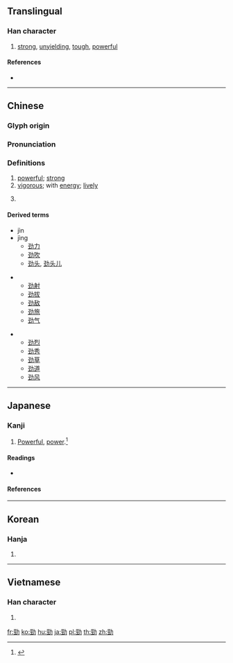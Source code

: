 {{character info/new}}
{{also|劲}}
==Translingual==

===Han character===
{{Han char|rn=19|rad=力|as=07|sn=9|four=14127|canj=MMKS|ids=⿰巠力}}

# [[strong]], [[unyielding]], [[tough]], [[powerful]]

====References====
* {{Han ref|kx=0147.250|dkj=02349|dj=0332.060|hdz=10371.040|uh=52C1|ud=21185|bh=AB6C|bd=43884}}

----

==Chinese==
{{zh-forms|s=劲}}

===Glyph origin===
{{Han etym}}

===Pronunciation===
{{zh-pron
|m=jìn,jìng,er=y
|c=ging3,ging6
|h=pfs=
|md=
|mn=kèng/twv:kēng
|w=
|mc=y
|oc=y
|cat=
}}
{{zh-attn-split}}

===Definitions===
{{zh-hanzi}}

# [[powerful]]; [[strong]]
# [[vigorous]]; with [[energy]]; [[lively]]
# {{rfdef|zh}} {{zh-mw|m:股}}

====Derived terms====
{{der-top3}}
* jìn
* jìng
** [[劲力]]
** [[劲吹]]
** [[劲头]], [[劲头儿]]
{{der-mid3}}
** [[劲射]]
** [[劲拔]]
** [[劲敌]]
** [[劲旅]]
** [[劲气]]
{{der-mid3}}
** [[劲烈]]
** [[劲秀]]
** [[劲草]]
** [[劲道]]
** [[劲风]]
{{der-bottom}}

----

==Japanese==

===Kanji===
{{ja-kanji|grade=|rs=力07}}

# [[powerful|Powerful]], [[power]].<ref name="gakken">{{cite-book|year=2002|author=Akiyasu Tōdō [''et al.'']|title=漢字源|ISBN=978-4053008893|passage=勁 劤}}</ref>

====Readings====
* {{ja-readings|on=[[けい]] (kei)|kun=[[つよい]] (tsuyoi)}}

====References====
<references/>

----

==Korean==

===Hanja===
{{ko-hanja|hangeul=경|rv=gyeong|mr=kyŏng}}

# {{defn|lang=ko|sort=力07}}

----

==Vietnamese==

===Han character===
{{vi-hantu|[[kính]], [[cứng]], [[cánh]], [[kình]]|rs=力07}}

# {{defn|lang=vi|sort=力07}}

[[fr:勁]]
[[ko:勁]]
[[hu:勁]]
[[ja:勁]]
[[pl:勁]]
[[th:勁]]
[[zh:勁]]